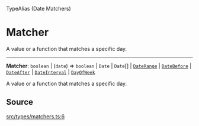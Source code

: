 <SectionTitle>TypeAlias (Date Matchers)</SectionTitle>

# Matcher

<Description>
A value or a function that matches a specific day.
</Description>

---

<a id="undefined" name="undefined"></a>

<SignatureMemberIdentifier>**Matcher**: `boolean` \| (`date`) => `boolean` \| `Date` \| `Date`[] \| [`DateRange`](/api/next/type-aliases/DateRange.md) \| [`DateBefore`](/api/next/type-aliases/DateBefore.md) \| [`DateAfter`](/api/next/type-aliases/DateAfter.md) \| [`DateInterval`](/api/next/type-aliases/DateInterval.md) \| [`DayOfWeek`](/api/next/type-aliases/DayOfWeek.md)</SignatureMemberIdentifier>

A value or a function that matches a specific day.

## Source

[src/types/matchers.ts:6](https://github.com/gpbl/react-day-picker/blob/next/src/types/matchers.ts#L6)
